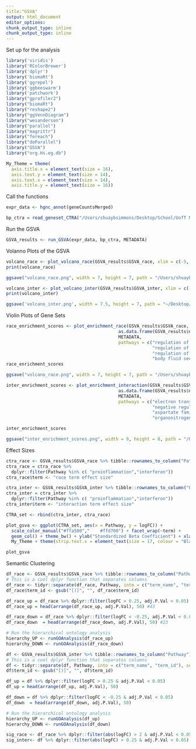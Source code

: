 ```yaml
---
title:"GSVA"
output: html_document
editor_options: 
chunk_output_type: inline
chunk_output_type: inline
---
```


######################## Set up for the analysis
```r

library('viridis')
library('RColorBrewer')
library('dplyr')
library('biomaRt')
library('ggrepel')
library('ggbeeswarm')
library('patchwork')
library("gprofiler2")
library("biomaRt")
library("reshape2")
library("ggVennDiagram")
library("wesanderson")
library("parallel")
library("magrittr")
library("foreach")
library("doParallel")
library("GSVA")
library("org.Hs.eg.db")

```

```r

My_Theme = theme(
  axis.title.x = element_text(size = 16),
  axis.text.y = element_text(size = 14),
  axis.text.x = element_text(size = 14),
  axis.title.y = element_text(size = 16))

```



######################## Call the functions
```r

expr_data <- hgnc_annot(geneCountsMerged)

```

```r

bp_ctra = read_geneset_CTRA("/Users/shuaybsimmons/Desktop/School/UofT MSc Medical Science/Research/Thesis Research/Data Frames/Ontology df/GO_Biological_Process_2021.txt")

```



######################## Run the GSVA 
```r

GSVA_results <- run_GSVA(expr_data, bp_ctra, METADATA)

```



######################## Volanno Plots of the GSVA
```r

volcano_race <- plot_volcano_race(GSVA_results$GSVA_race, xlim = c(-5, 5), ylim = c(0, 18))
print(volcano_race)

ggsave("volcano_race.png", width = 7, height = 7, path = "/Users/shuaybsimmons/Desktop/School/UofT MSc Medical Science/Research/Thesis Research/Plots/Race")

```

```r

volcano_inter <- plot_volcano_inter(GSVA_results$GSVA_inter, xlim = c(-0.6, 0.6), ylim = c(0, 11))
print(volcano_inter)

ggsave('volcano_inter.png', width = 7.5, height = 7, path = "~/Desktop/School/UofT MSc Medical Science/Research/Thesis Research/Plots/Interaction/Mega-Analysis")

```


######################## Violin Plots of Gene Sets
```r

race_enrichment_scores <- plot_enrichment_race(GSVA_results$GSVA_race, 
                                           as.data.frame(GSVA_results$normalized_scores), 
                                           METADATA, 
                                           pathways = c("regulation of neuronal synaptic plasticity (GO:0048168)",
                                                        "regulation of postsynaptic neurotransmitter receptor activity (GO:0098962)",
                                                        "regulation of hydrogen peroxide-induced cell death (GO:1903205)",
                                                        "body fluid secretion (GO:0007589)"))
race_enrichment_scores

ggsave("volcano_race.png", width = 7, height = 7, path = "/Users/shuaybsimmons/Desktop/School/UofT MSc Medical Science/Research/Thesis Research/Plots/Race")

```

```r

inter_enrichment_scores <- plot_enrichment_interaction(GSVA_results$GSVA_inter, 
                                           as.data.frame(GSVA_results$normalized_scores), 
                                           METADATA, 
                                           pathways = c("electron transport chain (GO:0022900)",
                                                        "negative regulation of osteoclast differentiation (GO:0045671)",
                                                        "aspartate family amino acid catabolic process (GO:0009068)",
                                                        "organonitrogen compound biosynthetic process (GO:1901566)"))

inter_enrichment_scores

ggsave("inter_enrichment_scores.png", width = 9, height = 8, path = "/Users/shuaybsimmons/Desktop/School/UofT MSc Medical Science/Research/Thesis Research/Plots/Interaction")

```



######################## Effect Sizes 
```r

ctra_race <- GSVA_results$GSVA_race %>% tibble::rownames_to_column("Pathway")
ctra_race = ctra_race %>% 
  dplyr::filter(Pathway %in% c( "proinflammation","interferon")) 
ctra_race$term <- "race term effect size"

ctra_inter <- GSVA_results$GSVA_inter %>% tibble::rownames_to_column("Pathway")
ctra_inter = ctra_inter %>% 
  dplyr::filter(Pathway %in% c( "proinflammation","interferon")) 
ctra_inter$term <- "interaction term effect size"

CTRA_set <- rbind(ctra_inter, ctra_race)

plot_gsva <- ggplot(CTRA_set, aes(x = Pathway, y = logFC)) +  
  scale_color_manual("#ffa500","	#ffd700") + facet_wrap(~term) +
  geom_col() + theme_bw() + ylab("Standardized Beta Coefficient") + xlab("CTRA term") +
  My_Theme + theme(strip.text.x = element_text(size = 17, colour = "Black"))

plot_gsva


```



####################### Semantic Clustering
```r

df_race <- GSVA_results$GSVA_race %>% tibble::rownames_to_column("Pathway") 
# This is a cool dplyr function that separates columns
df_race <- tidyr::separate(df_race, Pathway, into = c("term_name", "term_id"), sep = " \\(")
df_race$term_id <- gsub("[)]", "", df_race$term_id)

df_race_up = df_race %>% dplyr::filter(logFC > 0.25, adj.P.Val < 0.05) 
df_race_up = head(arrange(df_race_up, adj.P.Val), 50) #43

df_race_down = df_race %>% dplyr::filter(logFC < -0.25, adj.P.Val < 0.05) 
df_race_down  = head(arrange(df_race_down, adj.P.Val), 50) #23

# Run the hierarchical ontology analysis
hierarchy_UP <- runGOAnalysis(df_race_up)
hierarchy_DOWN <- runGOAnalysis(df_race_down)

```

```r

df <- GSVA_results$GSVA_inter %>% tibble::rownames_to_column("Pathway") 
# This is a cool dplyr function that separates columns
df <- tidyr::separate(df, Pathway, into = c("term_name", "term_id"), sep = " \\(")
df$term_id <- gsub("[)]", "", df$term_id)

df_up = df %>% dplyr::filter(logFC > 0.25 & adj.P.Val < 0.05) 
df_up = head(arrange(df_up, adj.P.Val), 50)

df_down = df %>% dplyr::filter(logFC < -0.25 & adj.P.Val < 0.05) 
df_down  = head(arrange(df_down, adj.P.Val), 50)

# Run the hierarchical ontology analysis
hierarchy_UP <- runGOAnalysis(df_up)
hierarchy_DOWN <- runGOAnalysis(df_down)

```

```r

sig_race <- df_race %>% dplyr::filter(abs(logFC) > 2 & adj.P.Val < 0.05)
sig_inter<- df %>% dplyr::filter(abs(logFC) > 0.25 & adj.P.Val < 0.05)

```




